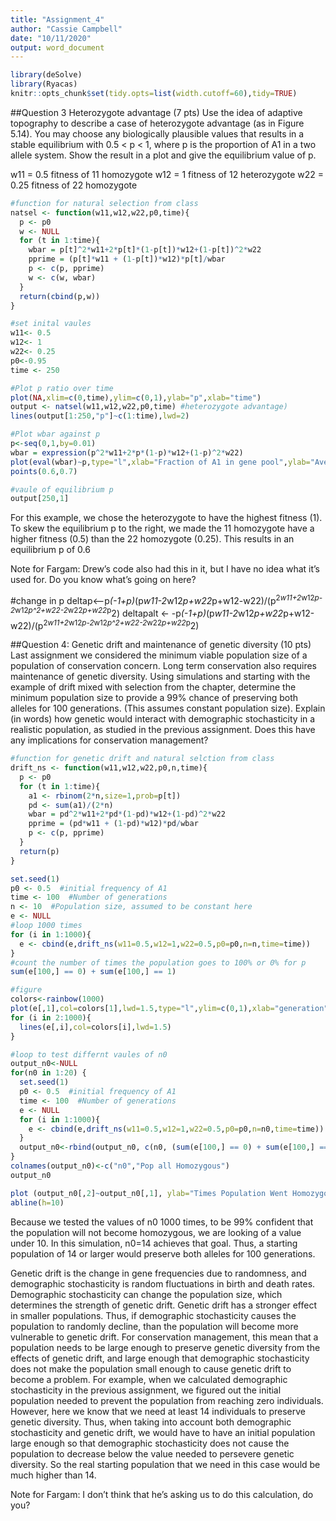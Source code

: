 ```yaml
---
title: "Assignment_4"
author: "Cassie Campbell"
date: "10/11/2020"
output: word_document
---
```


```r
library(deSolve)
library(Ryacas)
knitr::opts_chunk$set(tidy.opts=list(width.cutoff=60),tidy=TRUE)
```

##Question 3 Heterozygote advantage (7 pts)
Use the idea of adaptive topography to describe a case of heterozygote advantage (as in Figure 5.14). You may choose any biologically plausible values that results in a stable equilibrium with 0.5 < p < 1, where p is the proportion of A1 in a two allele system. Show the result in a plot and give the equilibrium value of p.

  w11 = 0.5 fitness of 11 homozygote
  w12 = 1 fitness of 12 heterozygote
  w22 = 0.25 fitness of 22 homozygote

```r
#function for natural selection from class
natsel <- function(w11,w12,w22,p0,time){
  p <- p0
  w <- NULL
  for (t in 1:time){
    wbar = p[t]^2*w11+2*p[t]*(1-p[t])*w12+(1-p[t])^2*w22
    pprime = (p[t]*w11 + (1-p[t])*w12)*p[t]/wbar
    p <- c(p, pprime)
    w <- c(w, wbar)
  }
  return(cbind(p,w))
}

#set inital vaules
w11<- 0.5
w12<- 1
w22<- 0.25
p0<-0.95
time <- 250

#Plot p ratio over time
plot(NA,xlim=c(0,time),ylim=c(0,1),ylab="p",xlab="time")
output <- natsel(w11,w12,w22,p0,time) #heterozygote advantage)
lines(output[1:250,"p"]~c(1:time),lwd=2)

#Plot wbar against p
p<-seq(0,1,by=0.01)
wbar = expression(p^2*w11+2*p*(1-p)*w12+(1-p)^2*w22)
plot(eval(wbar)~p,type="l",xlab="Fraction of A1 in gene pool",ylab="Average relative selective value")
points(0.6,0.7)

#vaule of equilibrium p
output[250,1]
```

For this example, we chose the heterozygote to have the highest fitness (1). To skew the equilibrium p to the right, we made the 11 homozygote have a higher fitness (0.5) than the 22 homozygote (0.25). This results in an equilibrium p of 0.6


Note for Fargam: Drew's code also had this in it, but I have no idea what it's used for. Do you know what's going on here?

#change in p
deltap<--p*(-1+p)*(p*w11-2*w12*p+w22*p+w12-w22)/(p^2*w11+2*w12*p-2*w12*p^2+w22-2*w22*p+w22*p^2)
deltapalt <- -p*(-1+p)*(p*w11-2*w12*p+w22*p+w12-w22)/(p^2*w11+2*w12*p-2*w12*p^2+w22-2*w22*p+w22*p^2)

##Question 4: Genetic drift and maintenance of genetic diversity (10 pts)
Last assignment we considered the minimum viable population size of a population of conservation concern. Long term conservation also requires maintenance of genetic diversity. Using simulations and starting with the example of drift mixed with selection from the chapter, determine the minimum population size to provide a 99% chance of preserving both alleles for 100 generations.  (This assumes constant population size). Explain (in words) how genetic would interact with demographic stochasticity in a realistic population, as studied in the previous assignment. Does this have any implications for conservation management?

```r
#function for genetic drift and natural selction from class
drift_ns <- function(w11,w12,w22,p0,n,time){ 
  p <- p0
  for (t in 1:time){
    a1 <- rbinom(2*n,size=1,prob=p[t])
    pd <- sum(a1)/(2*n)
    wbar = pd^2*w11+2*pd*(1-pd)*w12+(1-pd)^2*w22
    pprime = (pd*w11 + (1-pd)*w12)*pd/wbar
    p <- c(p, pprime)
  }
  return(p)
}

set.seed(1)
p0 <- 0.5  #initial frequency of A1
time <- 100  #Number of generations
n <- 10  #Population size, assumed to be constant here
e <- NULL
#loop 1000 times
for (i in 1:1000){
  e <- cbind(e,drift_ns(w11=0.5,w12=1,w22=0.5,p0=p0,n=n,time=time))
}
#count the number of times the population goes to 100% or 0% for p
sum(e[100,] == 0) + sum(e[100,] == 1)
```

```r
#figure
colors<-rainbow(1000)
plot(e[,1],col=colors[1],lwd=1.5,type="l",ylim=c(0,1),xlab="generation",ylab="proportion A1")
for (i in 2:1000){
  lines(e[,i],col=colors[i],lwd=1.5)
}
```

```r
#loop to test differnt vaules of n0
output_n0<-NULL
for(n0 in 1:20) {
  set.seed(1)
  p0 <- 0.5  #initial frequency of A1
  time <- 100  #Number of generations
  e <- NULL
  for (i in 1:1000){
    e <- cbind(e,drift_ns(w11=0.5,w12=1,w22=0.5,p0=p0,n=n0,time=time))
  }
  output_n0<-rbind(output_n0, c(n0, (sum(e[100,] == 0) + sum(e[100,] == 1))))
}
colnames(output_n0)<-c("n0","Pop all Homozygous")
output_n0
```

```r
plot (output_n0[,2]~output_n0[,1], ylab="Times Population Went Homozygous/1000", xlab="n0")
abline(h=10)
```

Because we tested the values of n0 1000 times, to be 99% confident that the population will not become homozygous, we are looking of a value under 10. In this simulation, n0=14 achieves that goal. Thus, a starting population of 14 or larger would preserve both alleles for 100 generations.

Genetic drift is the change in gene frequencies due to randomness, and demographic stochasticity is random fluctuations in birth and death rates. Demographic stochasticity can change the population size, which determines the strength of genetic drift. Genetic drift has a stronger effect in smaller populations. Thus, if demographic stochasticity causes the population to randomly decline, than the population will become more vulnerable to genetic drift. For conservation management, this mean that a population needs to be large enough to preserve genetic diversity from the effects of genetic drift, and large enough that demographic stochasticity does not make the population small enough to cause genetic drift to become a problem. For example, when we calculated demographic stochasticity in the previous assignment, we figured out the initial population needed to prevent the population from reaching zero individuals. However, here we know that we need at least 14 individuals to preserve genetic diversity. Thus, when taking into account both demographic stochasticity and genetic drift, we would have to have an initial population large enough so that demographic stochasticity does not cause the population to decrease below the value needed to persevere genetic diversity. So the real starting population that we need in this case would be much higher than 14.

Note for Fargam: I don't think that he's asking us to do this calculation, do you?
